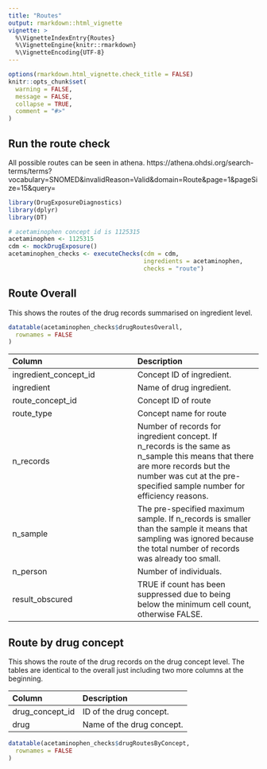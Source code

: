 ```yaml
---
title: "Routes"
output: rmarkdown::html_vignette
vignette: >
  %\VignetteIndexEntry{Routes}
  %\VignetteEngine{knitr::rmarkdown}
  %\VignetteEncoding{UTF-8}
---
```


```r
options(rmarkdown.html_vignette.check_title = FALSE)
knitr::opts_chunk$set(
  warning = FALSE,
  message = FALSE,
  collapse = TRUE,
  comment = "#>"
)
```

## Run the route check 
All possible routes can be seen in athena. https://athena.ohdsi.org/search-terms/terms?vocabulary=SNOMED&invalidReason=Valid&domain=Route&page=1&pageSize=15&query=

```r
library(DrugExposureDiagnostics)
library(dplyr)
library(DT)

# acetaminophen concept id is 1125315
acetaminophen <- 1125315
cdm <- mockDrugExposure()
acetaminophen_checks <- executeChecks(cdm = cdm, 
                                      ingredients = acetaminophen, 
                                      checks = "route")
```

## Route Overall
This shows the routes of the drug records summarised on ingredient level.

```r
datatable(acetaminophen_checks$drugRoutesOverall,
  rownames = FALSE
)
```

| Column  | Description |
:------------- | :------------- |
ingredient_concept_id | Concept ID of ingredient. |
ingredient  | Name of drug ingredient. |
route_concept_id  | Concept ID of route |  
route_type  | Concept name for route |     
n_records | Number of records for ingredient concept. If n_records is the same as n_sample this means that there are more records but the number was cut at the pre-specified sample number for efficiency reasons. |
n_sample | The pre-specified maximum sample. If n_records is smaller than the sample it means that sampling was ignored because the total number of records was already too small. |
n_person | Number of individuals. |
result_obscured | TRUE if count has been suppressed due to being below the minimum cell count, otherwise FALSE. |


## Route by drug concept
This shows the route of the drug records on the drug concept level. The tables are identical to the overall just including two more columns at the beginning. \


| Column  | Description |
:------------- | :------------- |
drug_concept_id  | ID of the drug concept. |
drug  | Name of the drug concept. |

```r
datatable(acetaminophen_checks$drugRoutesByConcept,
  rownames = FALSE
)
```

